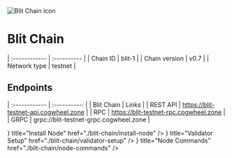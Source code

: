 
![Blit Chain icon](../public/icons/blitIcon.webp)

# Blit Chain

| :------------      | :----------      |
| Chain ID           | blit-1      |
| Chain version      | v0.7  |
| Network type       | testnet   |

## Endpoints

| :------------      | :----------:                            |
| Blit Chain         | Links                                   |
| REST API           | https://blit-testnet-api.cogwheel.zone  |
| RPC                | https://blit-testnet-rpc.cogwheel.zone  |
| GRPC               | grpc://blit-testnet-grpc.cogwheel.zone  |

<Cards>
  <Card
    icon={<ChevronRightIcon />}
    title="Install Node"
    href="./blit-chain/install-node"
  />
  <Card
    icon={<ChevronRightIcon />}
    title="Validator Setup"
    href="./blit-chain/validator-setup"
  />
  <Card
    icon={<ChevronRightIcon />}
    title="Node Commands"
    href="./blit-chain/node-commands"
  />
</Cards>